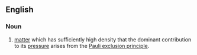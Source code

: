 ==English==
===Noun===
{{en-noun|-}}
{{wikipedia}}

# {{context|physics|lang=en}} [[matter]] which has sufficiently high density that the dominant contribution to its [[pressure]] arises from the [[Pauli exclusion principle]].